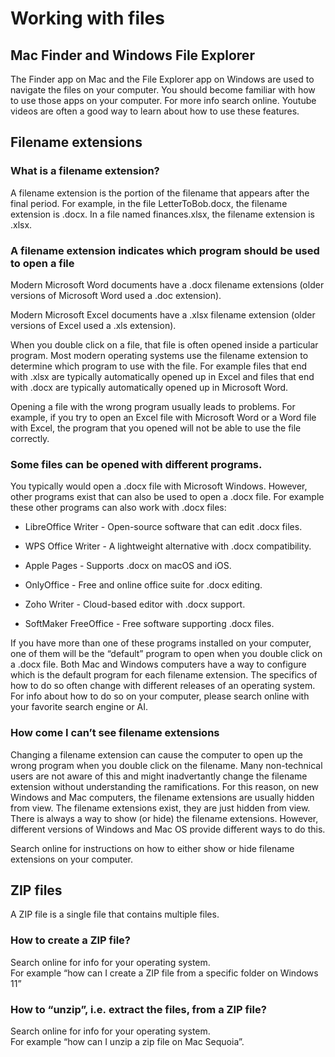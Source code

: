 # <yrChapterNumber></yrChapterNumber> Working with files

## Mac Finder and Windows File Explorer

The Finder app on Mac and the File Explorer app on Windows are used to 
navigate the files on your computer. 
You should become familiar with how to use those apps on 
your computer. For more info search online. Youtube videos are often a good
way to learn about how to use these features.

## Filename extensions

### What is a filename extension?

A filename extension is the portion of the filename that appears after
the final period. For example, in the file LetterToBob.docx, the filename 
extension is .docx. In a file named finances.xlsx, the filename 
extension is .xlsx. 

### A filename extension indicates which program should be used to open a file

Modern Microsoft Word documents have a .docx filename extensions (older versions of
Microsoft Word used a .doc extension).

Modern Microsoft Excel documents have a .xlsx filename extension (older versions
of Excel used a .xls extension).

When you double click on a file, that file is often opened inside a particular
program. Most modern operating systems use the filename extension to determine
which program to use with the file. For example files that end with .xlsx are
typically automatically opened up in Excel and files that end with .docx are
typically automatically opened up in Microsoft Word.

Opening a file with the wrong program usually leads to problems. For example,
if you try to open an Excel file with Microsoft Word or a Word file with Excel,
the program that you opened will not be able to use the file correctly.

### Some files can be opened with different programs.

You typically would open a .docx file with Microsoft Windows. However, 
other programs exist that can also be used to open a .docx file. 
For example these other programs can also work with .docx files:

* LibreOffice Writer - Open-source software that can edit .docx files.

* WPS Office Writer - A lightweight alternative with .docx compatibility.

* Apple Pages - Supports .docx on macOS and iOS.

* OnlyOffice - Free and online office suite for .docx editing.

* Zoho Writer - Cloud-based editor with .docx support.

* SoftMaker FreeOffice - Free software supporting .docx files.

If you have more than one of these programs installed on your computer, 
one of them will be the "default" program to open when you double click on 
a .docx file. Both Mac and Windows computers have a way to configure which
is the default program for each filename extension. The specifics of how 
to do so often change with different releases of an operating system. 
For info about how to do so on your computer, please search online
with your favorite search engine or AI.

### How come I can't see filename extensions

Changing a filename extension can cause the computer to open up the wrong 
program when you double click on the filename. Many non-technical users
are not aware of this and might inadvertantly change the filename extension
without understanding the ramifications. For this reason,
on new Windows and Mac computers, the filename extensions are usually
hidden from view. The filename extensions exist, they are just hidden from view.
There is always a way to show (or hide) the filename extensions. However, different
versions of Windows and Mac OS provide different ways to do this.

Search online for instructions on how to either show or hide filename extensions
on your computer.


## ZIP files

A ZIP file is a single file that contains multiple files.


### How to create a ZIP file?

Search online for info for your operating system.  
For example "how can I create a ZIP file from a specific folder on Windows 11"

### How to "unzip", i.e. extract the files, from a ZIP file?

Search online for info for your operating system.  
For example "how can I unzip a zip file on Mac Sequoia".

